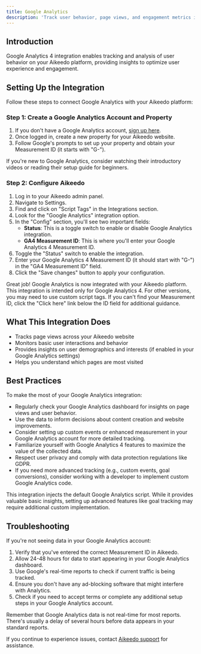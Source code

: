 ```yaml
---
title: Google Analytics
description: 'Track user behavior, page views, and engagement metrics in Aikeedo using Google Analytics 4 (GA4) measurement and reporting.'
---
```


## Introduction

Google Analytics 4 integration enables tracking and analysis of user behavior on your Aikeedo platform, providing insights to optimize user experience and engagement.

## Setting Up the Integration

Follow these steps to connect Google Analytics with your Aikeedo platform:

### Step 1: Create a Google Analytics Account and Property

1. If you don't have a Google Analytics account, [sign up here](https://analytics.google.com/).
2. Once logged in, create a new property for your Aikeedo website.
3. Follow Google's prompts to set up your property and obtain your Measurement ID (it starts with "G-").

<Tip>
  If you're new to Google Analytics, consider watching their introductory videos or reading their setup guide for beginners.
</Tip>

### Step 2: Configure Aikeedo

1. Log in to your Aikeedo admin panel.
2. Navigate to Settings.
3. Find and click on "Script Tags" in the Integrations section.
4. Look for the "Google Analytics" integration option.
5. In the "Config" section, you'll see two important fields:
   - **Status**: This is a toggle switch to enable or disable Google Analytics integration.
   - **GA4 Measurement ID**: This is where you'll enter your Google Analytics 4 Measurement ID.
6. Toggle the "Status" switch to enable the integration.
7. Enter your Google Analytics 4 Measurement ID (it should start with "G-") in the "GA4 Measurement ID" field.
8. Click the "Save changes" button to apply your configuration.

<Check>
  Great job! Google Analytics is now integrated with your Aikeedo platform.
</Check>

<Note>
  This integration is intended only for Google Analytics 4. For other versions, you may need to use custom script tags.
</Note>

<Tip>
  If you can't find your Measurement ID, click the "Click here" link below the ID field for additional guidance.
</Tip>

## What This Integration Does

- Tracks page views across your Aikeedo website
- Monitors basic user interactions and behavior
- Provides insights on user demographics and interests (if enabled in your Google Analytics settings)
- Helps you understand which pages are most visited

## Best Practices

To make the most of your Google Analytics integration:

- Regularly check your Google Analytics dashboard for insights on page views and user behavior.
- Use the data to inform decisions about content creation and website improvements.
- Consider setting up custom events or enhanced measurement in your Google Analytics account for more detailed tracking.
- Familiarize yourself with Google Analytics 4 features to maximize the value of the collected data.
- Respect user privacy and comply with data protection regulations like GDPR.
- If you need more advanced tracking (e.g., custom events, goal conversions), consider working with a developer to implement custom Google Analytics code.

<Note>
  This integration injects the default Google Analytics script. While it provides valuable basic insights, setting up advanced features like goal tracking may require additional custom implementation.
</Note>

## Troubleshooting

If you're not seeing data in your Google Analytics account:

1. Verify that you've entered the correct Measurement ID in Aikeedo.
2. Allow 24-48 hours for data to start appearing in your Google Analytics dashboard.
3. Use Google's real-time reports to check if current traffic is being tracked.
4. Ensure you don't have any ad-blocking software that might interfere with Analytics.
5. Check if you need to accept terms or complete any additional setup steps in your Google Analytics account.

<Note>
  Remember that Google Analytics data is not real-time for most reports. There's usually a delay of several hours before data appears in your standard reports.
</Note>

If you continue to experience issues, contact [Aikeedo support](mailto:support@aikeedo.com) for assistance.
